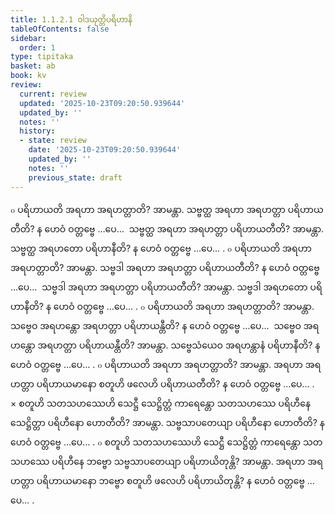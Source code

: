 ```yaml
---
title: 1.1.2.1 ဝါဒယုတ္တိပရိဟာနိ
tableOfContents: false
sidebar:
  order: 1
type: tipitaka
basket: ab
book: kv
review:
  current: review
  updated: '2025-10-23T09:20:50.939644'
  updated_by: ''
  notes: ''
  history:
  - state: review
    date: '2025-10-23T09:20:50.939644'
    updated_by: ''
    notes: ''
    previous_state: draft
---
```



<ReviewStatus review={frontmatter.review} showDetails={true} />

<HypothesisAnnotation frontmatter={frontmatter} />

<DynamicBreadcrumb />

<Division number="239" book="kv" e="ch" v="32" p="61">

<Paragraph number="386" book="kv">
๐ ပရိဟာယတိ အရဟာ အရဟတ္တာတိ? အာမန္တာ. သဗ္ဗတ္ထ အရဟာ အရဟတ္တာ ပရိဟာယတီတိ? န ဟေဝံ ဝတ္တဗ္ဗေ …ပေ…  သဗ္ဗတ္ထ အရဟာ အရဟတ္တာ ပရိဟာယတီတိ? အာမန္တာ. သဗ္ဗတ္ထ အရဟတော ပရိဟာနီတိ? န ဟေဝံ ဝတ္တဗ္ဗေ …ပေ… .
</Paragraph>

<Paragraph number="387" book="kv">
๐ ပရိဟာယတိ အရဟာ အရဟတ္တာတိ? အာမန္တာ. သဗ္ဗဒါ အရဟာ အရဟတ္တာ ပရိဟာယတီတိ? န ဟေဝံ ဝတ္တဗ္ဗေ …ပေ…  သဗ္ဗဒါ အရဟာ အရဟတ္တာ ပရိဟာယတီတိ? အာမန္တာ. သဗ္ဗဒါ အရဟတော ပရိဟာနီတိ? န ဟေဝံ ဝတ္တဗ္ဗေ …ပေ… .
</Paragraph>

<Paragraph number="388" book="kv">
๐ ပရိဟာယတိ အရဟာ အရဟတ္တာတိ? အာမန္တာ. သဗ္ဗေဝ အရဟန္တော အရဟတ္တာ ပရိဟာယန္တီတိ? န ဟေဝံ ဝတ္တဗ္ဗေ …ပေ…  သဗ္ဗေဝ အရဟန္တော အရဟတ္တာ ပရိဟာယန္တီတိ? အာမန္တာ. သဗ္ဗေသံယေဝ အရဟန္တာနံ ပရိဟာနီတိ? န ဟေဝံ ဝတ္တဗ္ဗေ …ပေ… .
</Paragraph>

<Paragraph number="389" book="kv">
๐ ပရိဟာယတိ အရဟာ အရဟတ္တာတိ? အာမန္တာ. အရဟာ အရဟတ္တာ ပရိဟာယမာနော စတူဟိ ဖလေဟိ ပရိဟာယတီတိ? န ဟေဝံ ဝတ္တဗ္ဗေ …ပေ… .
</Paragraph>

<Paragraph number="390" book="kv">
× စတူဟိ သတသဟဿေဟိ သေဋ္ဌီ သေဋ္ဌိတ္တံ ကာရေန္တော သတသဟဿေ ပရိဟီနေ သေဋ္ဌိတ္တာ ပရိဟီနော ဟောတီတိ? အာမန္တာ. သဗ္ဗသာပတေယျာ ပရိဟီနော ဟောတီတိ? န ဟေဝံ ဝတ္တဗ္ဗေ …ပေ… .
</Paragraph>

<Paragraph number="391" book="kv">
๐ စတူဟိ သတသဟဿေဟိ သေဋ္ဌီ သေဋ္ဌိတ္တံ ကာရေန္တော သတသဟဿေ ပရိဟီနေ ဘဗ္ဗော သဗ္ဗသာပတေယျာ ပရိဟာယိတုန္တိ? အာမန္တာ. အရဟာ အရဟတ္တာ ပရိဟာယမာနော ဘဗ္ဗော စတူဟိ ဖလေဟိ ပရိဟာယိတုန္တိ? န ဟေဝံ ဝတ္တဗ္ဗေ …ပေ… .
</Paragraph>
</Division>